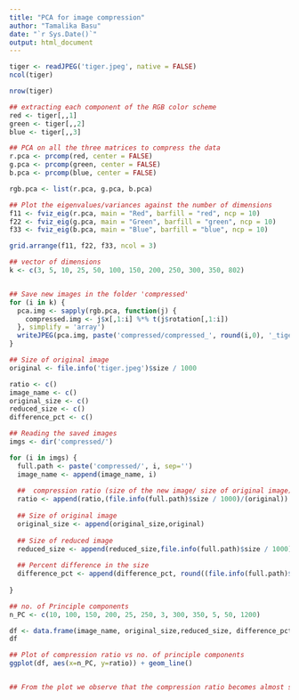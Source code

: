 ---
title: "PCA for image compression"
author: "Tamalika Basu"
date: "`r Sys.Date()`"
output: html_document
---

```{r setup}
tiger <- readJPEG('tiger.jpeg', native = FALSE)
ncol(tiger)

nrow(tiger)

## extracting each component of the RGB color scheme
red <- tiger[,,1]
green <- tiger[,,2]
blue <- tiger[,,3]

## PCA on all the three matrices to compress the data
r.pca <- prcomp(red, center = FALSE)
g.pca <- prcomp(green, center = FALSE)
b.pca <- prcomp(blue, center = FALSE)

rgb.pca <- list(r.pca, g.pca, b.pca)

## Plot the eigenvalues/variances against the number of dimensions
f11 <- fviz_eig(r.pca, main = "Red", barfill = "red", ncp = 10)
f22 <- fviz_eig(g.pca, main = "Green", barfill = "green", ncp = 10)
f33 <- fviz_eig(b.pca, main = "Blue", barfill = "blue", ncp = 10)

grid.arrange(f11, f22, f33, ncol = 3)

```


```{r}
## vector of dimensions
k <- c(3, 5, 10, 25, 50, 100, 150, 200, 250, 300, 350, 802)


## Save new images in the folder 'compressed'
for (i in k) {
  pca.img <- sapply(rgb.pca, function(j) {
    compressed.img <- j$x[,1:i] %*% t(j$rotation[,1:i])
  }, simplify = 'array')
  writeJPEG(pca.img, paste('compressed/compressed_', round(i,0), '_tiger.jpg', sep = ''))
}

## Size of original image
original <- file.info('tiger.jpeg')$size / 1000

ratio <- c()
image_name <- c()
original_size <- c()
reduced_size <- c()
difference_pct <- c()

## Reading the saved images
imgs <- dir('compressed/')

for (i in imgs) {
  full.path <- paste('compressed/', i, sep='')
  image_name <- append(image_name, i)
  
  ##  compression ratio (size of the new image/ size of original image)
  ratio <- append(ratio,(file.info(full.path)$size / 1000)/(original))
  
  ## Size of original image
  original_size <- append(original_size,original)
  
  ## Size of reduced image
  reduced_size <- append(reduced_size,file.info(full.path)$size / 1000)
  
  ## Percent difference in the size
  difference_pct <- append(difference_pct, round((file.info(full.path)$size / 1000 - original) / original, 2) * 100)
  
}

## no. of Principle components
n_PC <- c(10, 100, 150, 200, 25, 250, 3, 300, 350, 5, 50, 1200)

df <- data.frame(image_name, original_size,reduced_size, difference_pct,  ratio, n_PC)
df


```


```{r}

## Plot of compression ratio vs no. of principle components
ggplot(df, aes(x=n_PC, y=ratio)) + geom_line()


## From the plot we observe that the compression ratio becomes almost same after k=300, meaning that maximum variation in the image was captured around k=300

```
